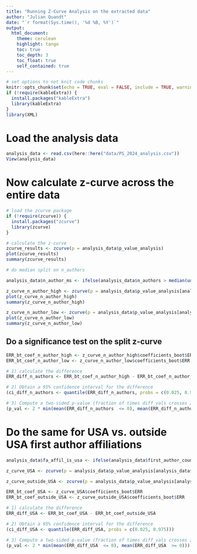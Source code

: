 ```yaml
---
title: "Running Z-Curve Analysis on the extracted data"
author: "Julian Quandt"
date: "`r format(Sys.time(), '%d %B, %Y')`"
output: 
  html_document:
    theme: cerulean
    highlight: tango
    toc: true
    toc_depth: 3
    toc_float: true
    self_contained: true
---
```



```r
# set options to not knit code chunks
knitr::opts_chunk$set(echo = TRUE, eval = FALSE, include = TRUE, warning = FALSE, message = FALSE)
if (!require(kableExtra)) {
  install.packages("kableExtra")
  library(kableExtra)
}
library(XML)
```

# Load the analysis data

```r

analysis_data <- read.csv(here::here("data/PS_2024_analysis.csv"))
View(analysis_data)
```

# Now calculate z-curve across the entire data

```r

# load the zcurve package
if (!require(zcurve)) {
  install.packages("zcurve")
  library(zcurve)
}

# calculate the z-curve
zcurve_results <- zcurve(p = analysis_data$p_value_analysis)
plot(zcurve_results)
summary(zcurve_results)
```


```r
# do median split on n_authors

analysis_data$n_author_ms <- ifelse(analysis_data$n_authors > median(unique(analysis_data$n_authors)), "high", "low")

z_curve_n_author_high <- zcurve(p = analysis_data$p_value_analysis[analysis_data$n_author_ms == "high"])
plot(z_curve_n_author_high)
summary(z_curve_n_author_high)

z_curve_n_author_low <- zcurve(p = analysis_data$p_value_analysis[analysis_data$n_author_ms == "low"])
plot(z_curve_n_author_low)
summary(z_curve_n_author_low)

```

## Do a significance test on the split z-curve

```r
ERR_bt_coef_n_author_high <- z_curve_n_author_high$coefficients_boot$ERR
ERR_bt_coef_n_author_low <- z_curve_n_author_low$coefficients_boot$ERR

# 1) calculate the difference
ERR_diff_n_authors <- ERR_bt_coef_n_author_high - ERR_bt_coef_n_author_low

# 2) Obtain a 95% confidence interval for the difference
(ci_diff_n_authors <- quantile(ERR_diff_n_authors, probs = c(0.025, 0.975)))

# 3) Compute a two-sided p-value (fraction of times diff_vals crosses zero)
(p_val <- 2 * min(mean(ERR_diff_n_authors  <= 0), mean(ERR_diff_n_authors  >= 0)))
```

# Do the same for USA vs. outside USA first author affiliations

```r

analysis_data$fa_affil_is_usa <- ifelse(analysis_data$first_author_country == "United States", "USA", "outside USA")

z_curve_USA <- zcurve(p = analysis_data$p_value_analysis[analysis_data$fa_affil_is_usa == "USA"])

z_curve_outside_USA <- zcurve(p = analysis_data$p_value_analysis[analysis_data$fa_affil_is_usa == "outside USA"])

ERR_bt_coef_USA <- z_curve_USA$coefficients_boot$ERR
ERR_bt_coef_outside_USA <- z_curve_outside_USA$coefficients_boot$ERR

# 1) calculate the difference
ERR_diff_USA <- ERR_bt_coef_USA - ERR_bt_coef_outside_USA

# 2) Obtain a 95% confidence interval for the difference
(ci_diff_USA <- quantile(ERR_diff_USA, probs = c(0.025, 0.975)))

# 3) Compute a two-sided p-value (fraction of times diff_vals crosses zero)
(p_val <- 2 * min(mean(ERR_diff_USA  <= 0), mean(ERR_diff_USA  >= 0)))
```

